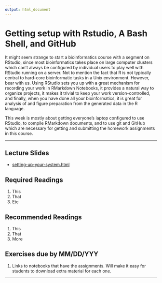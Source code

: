 ```yaml
---
output: html_document
---
```

# Getting setup with Rstudio, A Bash Shell, and GitHub

It might seem strange to start a bioinformatics course with a segment
on RStudio, since most bioinformatics takes place on large computer
clusters which can't always be configured by individual users to
play well with RStudio running on a server.  Not to mention the fact that
R is not typically central to hard-core bioinformatic tasks in a 
Unix environment.  However, bear with us.  Using RStudio sets you up
with a great mechanism for recording your work in RMarkdown Notebooks,
it provides a natural way to organize projects, it makes it trivial
to keep your work version-controlled, and finally, when you have done
all your bioinformatics, it is great for analysis of and figure preparation from
the generated data in the R language.

This week is mostly about getting everyone's laptop configured
to use RStudio, to compile RMarkdown documents, and to use git and GitHub which
are necessary for getting and submitting the homework assignments in this course.


---

## Lecture Slides

- [setting-up-your-system.html](slides-and-things/setting-up-your-system.html)

## Required Readings {-}

1. This
2. That
3. Etc

## Recommended Readings {-}

1. This
2. That
3. More

## Exercises due by MM/DD/YYY {-}

1. Links to notebooks that have the assignments.  Will make it
easy for students to download extra material for each one.

---

